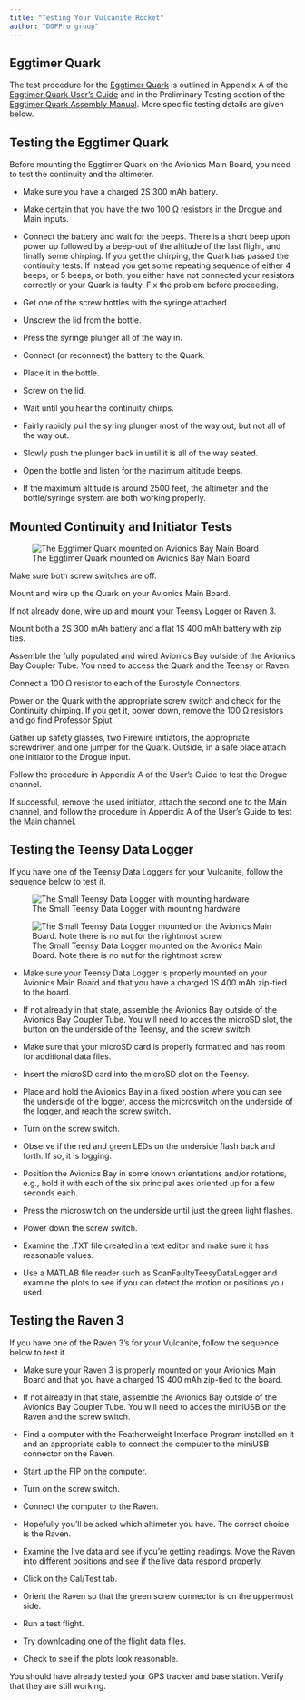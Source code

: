 ```yaml
---
title: "Testing Your Vulcanite Rocket"
author: "DOFPro group"
---
```


## Eggtimer Quark

The test procedure for the [Eggtimer Quark](https://eggtimerrocketry.com/home/altimeters-av-bay/) is outlined in Appendix A of the [Eggtimer Quark User's Guide](https://eggtimerrocketry.com/wp-content/uploads/2021/04/Eggtimer-Quark-Manual-D3.pdf) and in the Preliminary Testing section of the [Eggtimer Quark Assembly Manual](https://eggtimerrocketry.com/wp-content/uploads/2021/02/Eggtimer-Quark-Assembly-Manual-D3.pdf). More specific testing details are given below.

## Testing the Eggtimer Quark

Before mounting the Eggtimer Quark on the Avionics Main Board, you need to test the continuity and the altimeter.

* Make sure you have a charged 2S 300 mAh battery.

* Make certain that you have the two 100 Ω resistors in the Drogue and Main inputs.

* Connect the battery and wait for the beeps. There is a short beep upon power up followed by a beep-out of the altitude of the last flight, and finally some chirping. If you get the chirping, the Quark has passed the continuity tests. If instead you get some repeating sequence of either 4 beeps, or 5 beeps, or both, you either have not connected your resistors correctly or your Quark is faulty. Fix the problem before proceeding.

* Get one of the screw bottles with the syringe attached.

* Unscrew the lid from the bottle.

* Press the syringe plunger all of the way in.

* Connect (or reconnect) the battery to the Quark.

* Place it in the bottle.

* Screw on the lid.

* Wait until you hear the continuity chirps.

* Fairly rapidly pull the syring plunger most of the way out, but not all of the way out.

* Slowly push the plunger back in until it is all of the way seated.

* Open the bottle and listen for the maximum altitude beeps.

* If the maximum altitude is around 2500 feet, the altimeter and the bottle/syringe system are both working properly.

## Mounted Continuity and Initiator Tests

![The Eggtimer Quark mounted on Avionics Bay Main Board](https://dofprobucket2.s3.us-east-2.amazonaws.com/Images/Vul_Quark.png)

Make sure both screw switches are off.

Mount and wire up the Quark on your Avionics Main Board.

If not already done, wire up and mount your Teensy Logger or Raven 3.

Mount both a 2S 300 mAh battery and a flat 1S 400 mAh battery with zip ties.

Assemble the fully populated and wired Avionics Bay outside of the Avionics Bay Coupler Tube. You need to access the Quark and the Teensy or Raven.

Connect a 100 Ω resistor to each of the Eurostyle Connectors.

Power on the Quark with the appropriate screw switch and check for the Continuity chirping. If you get it, power down, remove the 100 Ω resistors and go find Professor Spjut.

Gather up safety glasses, two Firewire initiators, the appropriate screwdriver, and one jumper for the Quark.
Outside, in a safe place attach one initiator to the Drogue input.

Follow the procedure in Appendix A of the User's Guide to test the Drogue channel.

If successful, remove the used initiator, attach the second one to the Main channel, and follow the procedure in Appendix A of the User's Guide to test the Main channel.

## Testing the Teensy Data Logger

If you have one of the Teensy Data Loggers for your Vulcanite, follow the sequence below to test it.

![The Small Teensy Data Logger with mounting hardware](https://dofprobucket2.s3.us-east-2.amazonaws.com/Images/Vul_TeensySmall_w_MountingHardware.png)

![The Small Teensy Data Logger mounted on the Avionics Main Board. Note there is no nut for the rightmost screw](https://dofprobucket2.s3.us-east-2.amazonaws.com/Images/Vul_TeensySmall_Mounted_SideView.png)

* Make sure your Teensy Data Logger is properly mounted on your Avionics Main Board and that you have a charged 1S 400 mAh zip-tied to the board.

* If not already in that state, assemble the Avionics Bay outside of the Avionics Bay Coupler Tube. You will need to acces the microSD slot, the button on the underside of the Teensy, and the screw switch.

* Make sure that your microSD card is properly formatted and has room for additional data files.

* Insert the microSD card into the microSD slot on the Teensy.

* Place and hold the Avionics Bay in a fixed postion where you can see the underside of the logger, access the microswitch on the underside of the logger, and reach the screw switch.

* Turn on the screw switch.

* Observe if the red and green LEDs on the underside flash back and forth. If so, it is logging.

* Position the Avionics Bay in some known orientations and/or rotations, e.g., hold it with each of the six principal axes oriented up for a few seconds each.

* Press the microswitch on the underside until just the green light flashes.

* Power down the screw switch.

* Examine the .TXT file created in a text editor and make sure it has reasonable values.

* Use a MATLAB file reader such as ScanFaultyTeesyDataLogger and examine the plots to see if you can detect the motion or positions you used.

## Testing the Raven 3

If you have one of the Raven 3's for your Vulcanite, follow the sequence below to test it.

* Make sure your Raven 3 is properly mounted on your Avionics Main Board and that you have a charged 1S 400 mAh zip-tied to the board.

* If not already in that state, assemble the Avionics Bay outside of the Avionics Bay Coupler Tube. You will need to acces the miniUSB on the Raven and the screw switch.

* Find a computer with the Featherweight Interface Program installed on it and an appropriate cable to connect the computer to the miniUSB connector on the Raven.

* Start up the FIP on the computer.

* Turn on the screw switch.

* Connect the computer to the Raven.

* Hopefully you'll be asked which altimeter you have. The correct choice is the Raven.

* Examine the live data and see if you're getting readings. Move the Raven into different positions and see if the live data respond properly.

* Click on the Cal/Test tab.

* Orient the Raven so that the green screw connector is on the uppermost side.

* Run a test flight.

* Try downloading one of the flight data files.

* Check to see if the plots look reasonable.

You should have already tested your GPS tracker and base station. Verify that they are still working.